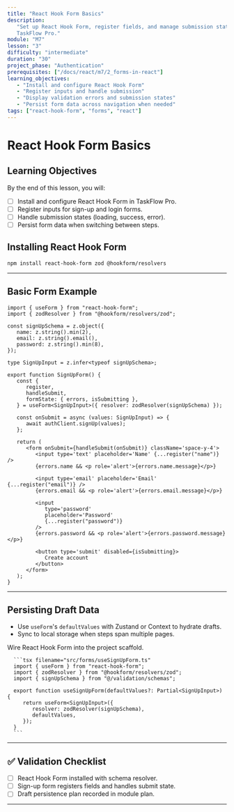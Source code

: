 ```yaml
---
title: "React Hook Form Basics"
description:
   "Set up React Hook Form, register fields, and manage submission state for
   TaskFlow Pro."
module: "M7"
lesson: "3"
difficulty: "intermediate"
duration: "30"
project_phase: "Authentication"
prerequisites: ["/docs/react/m7/2_forms-in-react"]
learning_objectives:
   - "Install and configure React Hook Form"
   - "Register inputs and handle submission"
   - "Display validation errors and submission states"
   - "Persist form data across navigation when needed"
tags: ["react-hook-form", "forms", "react"]
---
```



# React Hook Form Basics

## Learning Objectives

By the end of this lesson, you will:

-  [ ] Install and configure React Hook Form in TaskFlow Pro.
-  [ ] Register inputs for sign-up and login forms.
-  [ ] Handle submission states (loading, success, error).
-  [ ] Persist form data when switching between steps.

## Installing React Hook Form

```bash
npm install react-hook-form zod @hookform/resolvers
```

---

## Basic Form Example

```tsx
import { useForm } from "react-hook-form";
import { zodResolver } from "@hookform/resolvers/zod";

const signUpSchema = z.object({
   name: z.string().min(2),
   email: z.string().email(),
   password: z.string().min(8),
});

type SignUpInput = z.infer<typeof signUpSchema>;

export function SignUpForm() {
   const {
      register,
      handleSubmit,
      formState: { errors, isSubmitting },
   } = useForm<SignUpInput>({ resolver: zodResolver(signUpSchema) });

   const onSubmit = async (values: SignUpInput) => {
      await authClient.signUp(values);
   };

   return (
      <form onSubmit={handleSubmit(onSubmit)} className='space-y-4'>
         <input type='text' placeholder='Name' {...register("name")} />
         {errors.name && <p role='alert'>{errors.name.message}</p>}

         <input type='email' placeholder='Email' {...register("email")} />
         {errors.email && <p role='alert'>{errors.email.message}</p>}

         <input
            type='password'
            placeholder='Password'
            {...register("password")}
         />
         {errors.password && <p role='alert'>{errors.password.message}</p>}

         <button type='submit' disabled={isSubmitting}>
            Create account
         </button>
      </form>
   );
}
```

---

## Persisting Draft Data

-  Use `useForm`'s `defaultValues` with Zustand or Context to hydrate drafts.
-  Sync to local storage when steps span multiple pages.

<Accordions type='single' className='mt-4'>
   <Accordion title='TaskFlow Pro Setup'>
      <p>Wire React Hook Form into the project scaffold.</p>

      ```tsx filename="src/forms/useSignUpForm.ts"
      import { useForm } from "react-hook-form";
      import { zodResolver } from "@hookform/resolvers/zod";
      import { signUpSchema } from "@/validation/schemas";

      export function useSignUpForm(defaultValues?: Partial<SignUpInput>) {
         return useForm<SignUpInput>({
            resolver: zodResolver(signUpSchema),
            defaultValues,
         });
      }
      ```

   </Accordion>
</Accordions>

---

## ✅ Validation Checklist

-  [ ] React Hook Form installed with schema resolver.
-  [ ] Sign-up form registers fields and handles submit state.
-  [ ] Draft persistence plan recorded in module plan.

---

